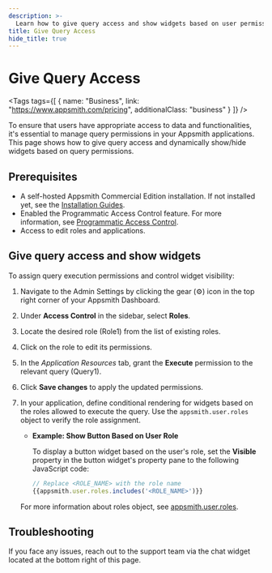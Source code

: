```yaml
---
description: >-
  Learn how to give query access and show widgets based on user permissions in Appsmith.
title: Give Query Access
hide_title: true
---
```


<!-- vale off -->

<div className="tag-wrapper">
 <h1>Give Query Access</h1>

<Tags
tags={[
{ name: "Business", link: "https://www.appsmith.com/pricing", additionalClass: "business" }
]}
/>

</div>

<!-- vale on -->


To ensure that users have appropriate access to data and functionalities, it's essential to manage query permissions in your Appsmith applications. This page shows how to give query access and dynamically show/hide widgets based on query permissions.

## Prerequisites

- A self-hosted Appsmith Commercial Edition installation. If not installed yet, see the [Installation Guides](/getting-started/setup/installation-guides).
- Enabled the Programmatic Access Control feature. For more information, see [Programmatic Access Control](/getting-started/setup/instance-configuration). 
- Access to edit roles and applications.

## Give query access and show widgets

To assign query execution permissions and control widget visibility:

1. Navigate to the Admin Settings by clicking the gear (⚙️) icon in the top right corner of your Appsmith Dashboard.
2. Under **Access Control** in the sidebar, select **Roles**.
3. Locate the desired role (Role1) from the list of existing roles.
4. Click on the role to edit its permissions.
5. In the _Application Resources_ tab, grant the **Execute** permission to the relevant query (Query1).
6. Click **Save changes** to apply the updated permissions.
7. In your application, define conditional rendering for widgets based on the roles allowed to execute the query. Use the `appsmith.user.roles` object to verify the role assignment.

   - **Example: Show Button Based on User Role**

      To display a button widget based on the user's role, set the **Visible** property in the button widget's property pane to the following JavaScript code:

      ```javascript
      // Replace <ROLE_NAME> with the role name
      {{appsmith.user.roles.includes('<ROLE_NAME>')}}
      ```
    For more information about roles object, see [appsmith.user.roles](/reference/appsmith-framework/context-object#roles-object).

## Troubleshooting

If you face any issues, reach out to the support team via the chat widget located at the bottom right of this page.

